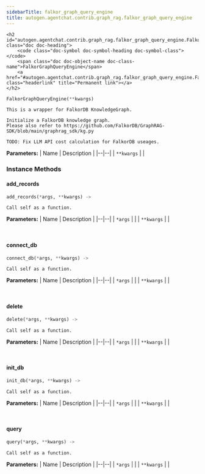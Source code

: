 ```yaml
---
sidebarTitle: falkor_graph_query_engine
title: autogen.agentchat.contrib.graph_rag.falkor_graph_query_engine
---
```


    <h2 id="autogen.agentchat.contrib.graph_rag.falkor_graph_query_engine.FalkorGraphQueryEngine" class="doc doc-heading">
        <code class="doc-symbol doc-symbol-heading doc-symbol-class"></code>
        <span class="doc doc-object-name doc-class-name">FalkorGraphQueryEngine</span>
        <a href="#autogen.agentchat.contrib.graph_rag.falkor_graph_query_engine.FalkorGraphQueryEngine" class="headerlink" title="Permanent link"></a>
    </h2>

```python
FalkorGraphQueryEngine(**kwargs)
```

    This is a wrapper for FalkorDB KnowledgeGraph.
    
    Initialize a FalkorDB knowledge graph.
    Please also refer to https://github.com/FalkorDB/GraphRAG-SDK/blob/main/graphrag_sdk/kg.py
    
    TODO: Fix LLM API cost calculation for FalkorDB useages.

<b>Parameters:</b>
| Name | Description |
|--|--|
| `**kwargs` |  |

### Instance Methods

<code class="doc-symbol doc-symbol-heading doc-symbol-method"></code>
#### add_records
<a href="#autogen.agentchat.contrib.graph_rag.falkor_graph_query_engine.FalkorGraphQueryEngine.add_records" class="headerlink" title="Permanent link"></a>

```python
add_records(*args, **kwargs) -> 
```

    Call self as a function.

<b>Parameters:</b>
| Name | Description |
|--|--|
| `*args` |  |
| `**kwargs` |  |

<br />

<code class="doc-symbol doc-symbol-heading doc-symbol-method"></code>
#### connect_db
<a href="#autogen.agentchat.contrib.graph_rag.falkor_graph_query_engine.FalkorGraphQueryEngine.connect_db" class="headerlink" title="Permanent link"></a>

```python
connect_db(*args, **kwargs) -> 
```

    Call self as a function.

<b>Parameters:</b>
| Name | Description |
|--|--|
| `*args` |  |
| `**kwargs` |  |

<br />

<code class="doc-symbol doc-symbol-heading doc-symbol-method"></code>
#### delete
<a href="#autogen.agentchat.contrib.graph_rag.falkor_graph_query_engine.FalkorGraphQueryEngine.delete" class="headerlink" title="Permanent link"></a>

```python
delete(*args, **kwargs) -> 
```

    Call self as a function.

<b>Parameters:</b>
| Name | Description |
|--|--|
| `*args` |  |
| `**kwargs` |  |

<br />

<code class="doc-symbol doc-symbol-heading doc-symbol-method"></code>
#### init_db
<a href="#autogen.agentchat.contrib.graph_rag.falkor_graph_query_engine.FalkorGraphQueryEngine.init_db" class="headerlink" title="Permanent link"></a>

```python
init_db(*args, **kwargs) -> 
```

    Call self as a function.

<b>Parameters:</b>
| Name | Description |
|--|--|
| `*args` |  |
| `**kwargs` |  |

<br />

<code class="doc-symbol doc-symbol-heading doc-symbol-method"></code>
#### query
<a href="#autogen.agentchat.contrib.graph_rag.falkor_graph_query_engine.FalkorGraphQueryEngine.query" class="headerlink" title="Permanent link"></a>

```python
query(*args, **kwargs) -> 
```

    Call self as a function.

<b>Parameters:</b>
| Name | Description |
|--|--|
| `*args` |  |
| `**kwargs` |  |

<br />